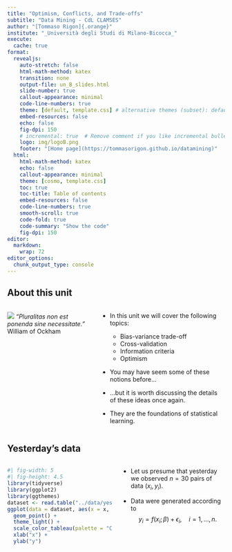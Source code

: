 ```yaml
---
title: "Optimism, Conflicts, and Trade-offs"
subtitle: "Data Mining - CdL CLAMSES"
author: "[Tommaso Rigon]{.orange}"
institute: "_Università degli Studi di Milano-Bicocca_"
execute:
  cache: true
format:
  revealjs:
    auto-stretch: false
    html-math-method: katex
    transition: none
    output-file: un_B_slides.html
    slide-number: true
    callout-appearance: minimal
    code-line-numbers: true
    theme: [default, template.css] # alternative themes (subset): default, night, dark
    embed-resources: false
    echo: false
    fig-dpi: 150
    # incremental: true  # Remove comment if you like incremental bullet points
    logo: img/logoB.png
    footer: "[Home page](https://tommasorigon.github.io/datamining)"
  html:
    html-math-method: katex
    echo: false
    callout-appearance: minimal
    theme: [cosmo, template.css]
    toc: true
    toc-title: Table of contents
    embed-resources: false
    code-line-numbers: true
    smooth-scroll: true
    code-fold: true
    code-summary: "Show the code"
    fig-dpi: 150
editor: 
  markdown: 
    wrap: 72
editor_options: 
  chunk_output_type: console
---
```


## About this unit

::: columns
::: {.column width="40%"}
![](img/razor.jpg) *"Pluralitas non est ponenda sine necessitate."* William of Ockham
:::

::: {.column width="60%"}
-   In this unit we will cover the following [topics]{.orange}:

    - Bias-variance trade-off
    - Cross-validation
    - Information criteria
    - Optimism

-   You may have seem some of these notions before... 
- ...but it is worth discussing the details of these ideas once again. 

- They are the [foundations]{.blue} of [statistical learning]{.orange}.
:::
:::

## Yesterday's data


:::columns

::: {.column width="50%"}
```r
#| fig-width: 5
#| fig-height: 4.5
library(tidyverse)
library(ggplot2)
library(ggthemes)
dataset <- read.table("../data/yesterday.txt", header=TRUE)
ggplot(data = dataset, aes(x = x, y = y.yesterday)) +
  geom_point() +
  theme_light() +
  scale_color_tableau(palette = "Color Blind") +
  xlab("x") +
  ylab("y")
```
:::
::: {.column width="50%"}
- Let us presume that [yesterday]{.orange} we observed $n = 30$ pairs of data $(x_i, y_i)$.

- Data were generated according to $$
    y_i = f(x_i; \beta) + \epsilon_i, \quad i=1,\dots,n.
    $$
:::
::: 
